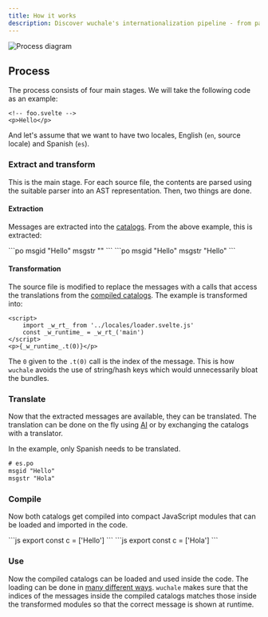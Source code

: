 ```yaml
---
title: How it works
description: Discover wuchale's internationalization pipeline - from parsing source files and extracting messages into .po catalogs, to compiling them into efficient JavaScript modules for runtime use.
---
```


![Process diagram](/diagram.svg)

## Process

The process consists of four main stages. We will take the following code as an example:

```svelte
<!-- foo.svelte -->
<p>Hello</p>
```


And let's assume that we want to have two locales, English (`en`, source locale) and Spanish (`es`).

### Extract and transform

This is the main stage. For each source file, the contents are parsed using the
suitable parser into an AST representation. Then, two things are done.

#### Extraction

Messages are extracted into the [catalogs](/concepts/catalogs#po-files). From the above example, this is extracted:

<Tabs>
    <TabItem label="es.po">
        ```po
        msgid "Hello"
        msgstr ""
        ```
    </TabItem>
    <TabItem label="en.po">
        ```po
        msgid "Hello"
        msgstr "Hello"
        ```
    </TabItem>
</Tabs>

#### Transformation

The source file is modified to replace the messages with a calls that access the
translations from the [compiled catalogs](/concepts/catalogs#compiled-catalogs).
The example is transformed into:

```svelte
<script>
    import _w_rt_ from '../locales/loader.svelte.js'
    const _w_runtime_ = _w_rt_('main')
</script>
<p>{_w_runtime_.t(0)}</p>
```

The `0` given to the `.t(0)` call is the index of the message. This is how
`wuchale` avoids the use of string/hash keys which would unnecessarily bloat
the bundles.

### Translate

Now that the extracted messages are available, they can be translated. The
translation can be done on the fly using [AI](/guides/ai) or by
exchanging the catalogs with a translator.

In the example, only Spanish needs to be translated.

```diff lang="po" ins="Hola"
# es.po
msgid "Hello"
msgstr "Hola"
```

### Compile

Now both catalogs get compiled into compact JavaScript modules that can be loaded and imported in the code.

<Tabs>
    <TabItem label="en.compiled.js">
        ```js
        export const c = ['Hello']
        ```
    </TabItem>
    <TabItem label="es.compiled.js">
        ```js
        export const c = ['Hola']
        ```
    </TabItem>
</Tabs>

### Use

Now the compiled catalogs can be loaded and used inside the code. The loading
can be done in [many different ways](/guides/loading). `wuchale` makes sure
that the indices of the messages inside the compiled catalogs matches those inside
the transformed modules so that the correct message is shown at runtime.
